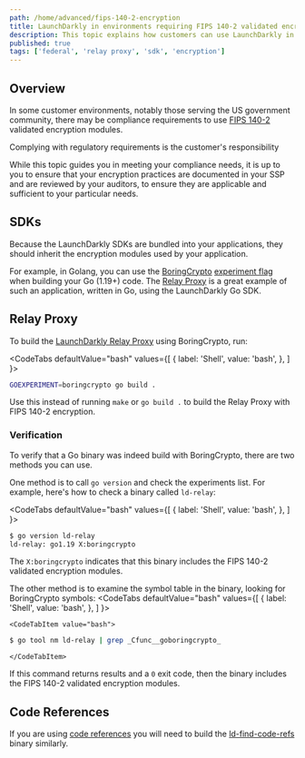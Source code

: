```yaml
---
path: /home/advanced/fips-140-2-encryption
title: LaunchDarkly in environments requiring FIPS 140-2 validated encryption modules
description: This topic explains how customers can use LaunchDarkly in environments that require that all data is encrypted in transit using FIPS 140-2 validated encryption modules.
published: true
tags: ['federal', 'relay proxy', 'sdk', 'encryption']
---
```


## Overview

In some customer environments, notably those serving the US government community, there may be compliance requirements to use 
[FIPS 140-2](https://csrc.nist.gov/publications/detail/fips/140/2/final) validated encryption modules.

<Callout intent="alert">
  <CalloutTitle>Complying with regulatory requirements is the customer's responsibility</CalloutTitle>
  <CalloutDescription>

While this topic guides you in meeting your compliance needs, it is up to you to ensure that your encryption practices are documented in your SSP and are reviewed by your auditors, to ensure they are applicable and sufficient to your particular needs.

  </CalloutDescription>
</Callout>

## SDKs

Because the LaunchDarkly SDKs are bundled into your applications, they should inherit the encryption modules used by your application.

For example, in Golang, you can use the 
[BoringCrypto](https://csrc.nist.gov/CSRC/media/projects/cryptographic-module-validation-program/documents/security-policies/140sp3678.pdf) 
[experiment flag](https://pkg.go.dev/internal/goexperiment) when building your Go (1.19+) code. The [Relay Proxy](/home/relay-proxy) is a great example of such an application, written in Go, using the 
LaunchDarkly Go SDK.

## Relay Proxy

To build the [LaunchDarkly Relay Proxy](https://github.com/launchdarkly/ld-relay) using BoringCrypto, run:

<CodeTabs
  defaultValue="bash"
  values={[
    { label: 'Shell', value: 'bash', },
  ]
}>
<CodeTabItem value="bash">
```bash
GOEXPERIMENT=boringcrypto go build .
```

</CodeTabItem>
</CodeTabs>

Use this instead of running `make` or `go build .` to build the Relay Proxy with FIPS 140-2 encryption.
### Verification

To verify that a Go binary was indeed build with BoringCrypto, there are two methods you can use. 

One method is to call `go version` and check the experiments list. For example, here's how to check a binary called `ld-relay`:

<CodeTabs
  defaultValue="bash"
  values={[
    { label: 'Shell', value: 'bash', },
  ]
}>

<CodeTabItem value="bash">

```bash
$ go version ld-relay
ld-relay: go1.19 X:boringcrypto
```

</CodeTabItem>
</CodeTabs>

The `X:boringcrypto` indicates that this binary includes the FIPS 140-2 validated encryption modules.

The other method is to examine the symbol table in the binary, looking for BoringCrypto symbols:
<CodeTabs
  defaultValue="bash"
  values={[
    { label: 'Shell', value: 'bash', },
  ]
}>

    <CodeTabItem value="bash">
```bash
$ go tool nm ld-relay | grep _Cfunc__goboringcrypto_
```
    </CodeTabItem>

</CodeTabs>

If this command returns results and a `0` exit code, then the binary includes the FIPS 140-2 validated encryption modules.

## Code References

If you are using [code references](/home/code/code-references) you will need to build the [ld-find-code-refs](https://github.com/launchdarkly/ld-find-code-refs)
binary similarly.
